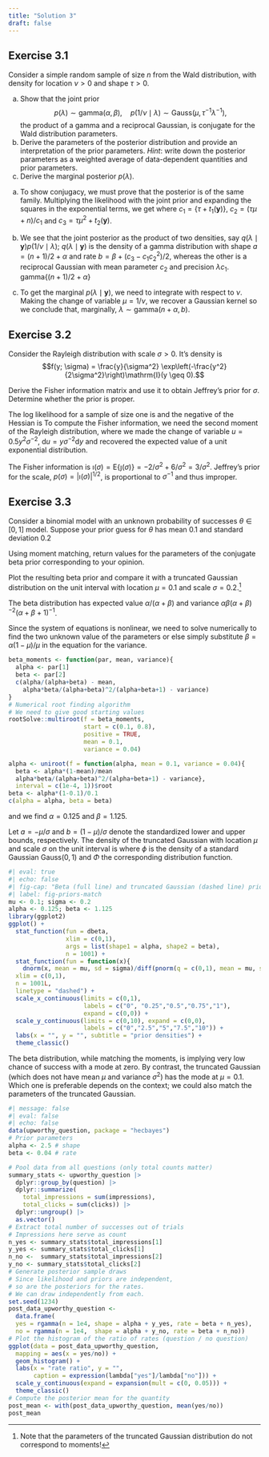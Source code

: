 ```yaml
---
title: "Solution 3"
draft: false
---
```


## Exercise 3.1

Consider a simple random sample of size $n$ from the Wald distribution, with density
\begin{align*}
f(y; \nu, \lambda) = \left(\frac{\lambda}{2\pi y^{3}}\right)^{1/2} \exp\left\{ - \frac{\lambda (y-\nu)^2}{2\nu^2y}\right\}\mathrm{I}(y > 0)
\end{align*}
for location $\nu >0$ and shape $\tau>0$. 

a. Show that the joint prior
$$ p(\lambda) \sim \mathsf{gamma}(\alpha, \beta), \quad p(1/\nu \mid \lambda) \sim  \mathsf{Gauss}(\mu, \tau^{-1}\lambda^{-1}),$$ the product of a gamma and a reciprocal Gaussian, is conjugate for the Wald distribution parameters.
b. Derive the parameters of the posterior distribution and provide an interpretation of the prior parameters. *Hint*: write down the posterior parameters as a weighted average of data-dependent quantities and prior parameters.
c. Derive the marginal posterior $p(\lambda)$.



::: {.solution}

a. To show conjugacy, we must prove that the posterior is of the same family. Multiplying the likelihood with the joint prior and expanding the squares in the exponential terms, we get
\begin{align*}
p(\lambda, \nu \mid \boldsymbol{y}) &\propto \frac{\lambda^{(n+1)/2+\alpha-1}}{\nu^2}\exp(-\lambda \beta) \exp\left[ -\frac{\lambda}{2}\left\{\frac{\tau}{\nu^{2}}-2\frac{\tau\mu}{\nu} + \tau\mu^2 +\frac{t_1(\boldsymbol{y})}{\nu^2} -  \frac{2n}{\nu} + t_2(\boldsymbol{y})\right\}\right] \\& \propto \frac{\lambda^{(n+1)/2+\alpha-1}}{\nu^2}\exp(-\lambda \beta) \exp\left[ -\frac{\lambda}{2}\left\{\frac{\tau + t_1(\boldsymbol{y})}{\nu^2} - 2\frac{\tau\mu+n}{\nu} + \tau\mu^2 + t_2(\boldsymbol{y})\right\} \right]
\\& \propto \frac{\lambda^{(n+1)/2+\alpha-1}}{\nu^2}\exp\left[-\lambda \left\{\beta + \frac{c_3-c_1c_2^2}{2}\right\}\right] \exp\left\{ -\frac{\lambda c_1}{2}\left(\nu^{-1} - c_2\right)^2\right\} 
\end{align*}
where $c_1=\{\tau + t_1(\boldsymbol{y})\}$, $c_2 =(\tau\mu+n)/c_1$ and $c_3 =\tau\mu^2 + t_2(\boldsymbol{y})$.

b. We see that the joint posterior as the product of two densities, say $q(\lambda \mid \boldsymbol{y})p(1/\nu \mid \lambda)$; $q(\lambda \mid \boldsymbol{y})$ is the density of a gamma distribution with shape $a = (n+1)/2+\alpha$ and rate $b=\beta + (c_3-c_1c_2^2)/2$, whereas the other is a reciprocal Gaussian with mean parameter $c_2$ and precision $\lambda c_1$. $\mathsf{gamma}\left\{(n+1)/2+\alpha\right\}$

c. To get the marginal $p(\lambda \mid \boldsymbol{y})$, we need to integrate with respect to $\nu$. Making the change of variable $\mu = 1/\nu$, we recover a Gaussian kernel
\begin{align*}
p(\lambda \mid \boldsymbol{y}) &= \lambda^{a-1}\exp(-b\lambda)\int_{\mathbb{R}}\exp\left\{ -\frac{\lambda c_1}{2}\left(\mu - c_2\right)^2\right\}  \mathrm{d} \mu 
\\&\propto \lambda^{a-1}\exp(-b\lambda) \lambda^{-1/2}
\end{align*}
so we conclude that, marginally, $\lambda \sim \mathsf{gamma}(n+ \alpha, b)$.

:::

## Exercise 3.2

Consider the Rayleigh distribution with scale $\sigma>0$. It's density is
$$f(y; \sigma) = \frac{y}{\sigma^2} \exp\left(-\frac{y^2}{2\sigma^2}\right)\mathrm{I}(y \geq 0).$$

Derive the Fisher information matrix and use it to obtain Jeffrey's prior for $\sigma$. Determine whether the prior is proper.


::: {.solution}

The log likelihood for a sample of size one is 
\begin{align*}
\ell(\sigma) = \log(y) - 2\log(\sigma) - \frac{y^2}{2\sigma^2}
\end{align*}
and the negative of the Hessian is 
\begin{align*}
\jmath(\sigma) = -\frac{\partial^2 \ell(\sigma)}{\partial \sigma^2} = -\frac{2}{\sigma^2} + \frac{3y^2}{\sigma^4}
\end{align*}
To compute the Fisher information, we need the second moment of the Rayleigh distribution,
\begin{align*}
\mathsf{E}(Y^2) &= \int_0^\infty \frac{y^3}{\sigma^2}\exp\left(-\frac{y^2}{2\sigma^2}\right)\mathrm{d} y\\&= 2\sigma^2 \int_0^\infty u \exp(-u) \mathrm{d} u
\\&= 2\sigma^2
\end{align*}
where we made the change of variable $u= 0.5y^2\sigma^{-2}$, $\mathrm{d} u = y\sigma^{-2}\mathrm{d} y$ and recovered the expected value of a unit exponential distribution.

The Fisher information is $\imath(\sigma) = \mathsf{E}\{\jmath(\sigma)\}=-2/\sigma^2 + 6/\sigma^2 = 3/\sigma^2$. Jeffrey's prior for the scale, $p(\sigma) =|\imath(\sigma)|^{1/2}$, is proportional to $\sigma^{-1}$ and thus improper.

:::


## Exercise 3.3

Consider a binomial model with an unknown probability of successes $\theta \in [0,1]$ model. Suppose your prior guess for $\theta$ has mean $0.1$ and standard deviation $0.2$

Using moment matching, return values for the parameters of the conjugate beta prior corresponding to your opinion.


Plot the resulting beta prior and compare it with a truncated Gaussian distribution on the unit interval with location $\mu=0.1$ and scale $\sigma=0.2$.^[Note that the parameters of the truncated Gaussian distribution do not correspond to moments!]


::: {.solution}

The beta distribution has expected value $\alpha/(\alpha+\beta)$ and variance $\alpha\beta(\alpha+\beta)^{-2}(\alpha+\beta+1)^{-1}$.

Since the system of equations is nonlinear, we need to solve numerically to find the two unknown value of the parameters or else simply substitute $\beta = \alpha (1-\mu)/\mu$ in the equation for the variance.

```r
beta_moments <- function(par, mean, variance){
  alpha <- par[1]
  beta <- par[2]
  c(alpha/(alpha+beta) - mean,
    alpha*beta/(alpha+beta)^2/(alpha+beta+1) - variance)
}
# Numerical root finding algorithm
# We need to give good starting values
rootSolve::multiroot(f = beta_moments,
                     start = c(0.1, 0.8),
                     positive = TRUE,
                     mean = 0.1, 
                     variance = 0.04)

alpha <- uniroot(f = function(alpha, mean = 0.1, variance = 0.04){
  beta <- alpha*(1-mean)/mean
  alpha*beta/(alpha+beta)^2/(alpha+beta+1) - variance}, 
  interval = c(1e-4, 1))$root
beta <- alpha*(1-0.1)/0.1
c(alpha = alpha, beta = beta)
```

and we find $\alpha = 0.125$ and $\beta=1.125$.

Let $a = -\mu/\sigma$ and $b = (1-\mu)/\sigma$ denote the standardized lower and upper bounds, respectively. The density of the truncated Gaussian with location $\mu$ and scale $\sigma$ on the unit interval is
\begin{align*}
f(x; \mu, \sigma) = \frac{1}{\sigma}\frac{\phi\left(\frac{x - \mu}{\sigma}\right)}{\Phi(b) - \Phi(a)},
\end{align*}
where $\phi$ is the density of a standard Gaussian $\mathsf{Gauss}(0,1)$ and $\Phi$ the corresponding distribution function.

<!--
and we can easily obtain the formulae for the first two moments (e.g., Wikipedia). Let $a = -\mu/\sigma$ and $b = (1-\mu)/\sigma$ denote the centered bounds; then
\begin{align*}
\mathsf{E}(Y) &= \mu - \sigma\frac{\phi(b) - \phi(a) }{\Phi(b) - \Phi(a)} \\
\mathsf{Va}(Y) & = \sigma\left[1 - \frac{b\phi(b) - \phi(a)}{\Phi(b) - \Phi(a)} - \left\{\frac{\phi(b) - \phi(a) }{\Phi(b) - \Phi(a)}\right\}^2\right]
\end{align*}
we have reasonable guess for starting values

-->

```r
#| eval: true
#| echo: false
#| fig-cap: "Beta (full line) and truncated Gaussian (dashed line) prior densities."
#| label: fig-priors-match
mu <- 0.1; sigma <- 0.2
alpha <- 0.125; beta <- 1.125
library(ggplot2)
ggplot() + 
  stat_function(fun = dbeta,
                xlim = c(0,1), 
                args = list(shape1 = alpha, shape2 = beta),
                n = 1001) +
  stat_function(fun = function(x){
    dnorm(x, mean = mu, sd = sigma)/diff(pnorm(q = c(0,1), mean = mu, sd = sigma))}, 
  xlim = c(0,1), 
  n = 1001L,
  linetype = "dashed") +
  scale_x_continuous(limits = c(0,1),
                     labels = c("0", "0.25","0.5","0.75","1"),
                     expand = c(0,0)) + 
  scale_y_continuous(limits = c(0,10), expand = c(0,0),
                     labels = c("0","2.5","5","7.5","10")) + 
  labs(x = "", y = "", subtitle = "prior densities") + 
  theme_classic()
```

The beta distribution, while matching the moments, is implying very low chance of success with a mode at zero. By contrast, the truncated Gaussian (which does not have mean $\mu$ and variance $\sigma^2$) has the mode at $\mu=0.1$. Which one is preferable depends on the context; we could also match the parameters of the truncated Gaussian.

:::


<!-- ## Exercise 3.4 -->

<!-- Reproduce the analysis of Example 3.5 (Should you phrase your headline as a question?) of the [course notes](https://lbelzile.github.io/MATH80601A/priors.html#exm-poisson-upworthy-question) using the `upworthy_question` data from the [`hecbayes` package](https://github.com/lbelzile/hecbayes). -->



<!-- :::{.solution} -->

```r
#| message: false
#| eval: false
#| echo: false
data(upworthy_question, package = "hecbayes")
# Prior parameters
alpha <- 2.5 # shape
beta <- 0.04 # rate

# Pool data from all questions (only total counts matter)
summary_stats <- upworthy_question |>
  dplyr::group_by(question) |>
  dplyr::summarize(
    total_impressions = sum(impressions),
    total_clicks = sum(clicks)) |>
  dplyr::ungroup() |>
  as.vector()
# Extract total number of successes out of trials
# Impressions here serve as count
n_yes <- summary_stats$total_impressions[1]
y_yes <- summary_stats$total_clicks[1]
n_no <-  summary_stats$total_impressions[2]
y_no <- summary_stats$total_clicks[2]
# Generate posterior sample draws
# Since likelihood and priors are independent, 
# so are the posteriors for the rates. 
# We can draw independently from each.
set.seed(1234)
post_data_upworthy_question <- 
  data.frame( 
  yes = rgamma(n = 1e4, shape = alpha + y_yes, rate = beta + n_yes),
  no = rgamma(n = 1e4,  shape = alpha + y_no, rate = beta + n_no))
# Plot the histogram of the ratio of rates (question / no question)
ggplot(data = post_data_upworthy_question,
  mapping = aes(x = yes/no)) +
  geom_histogram() +
  labs(x = "rate ratio", y = "",
       caption = expression(lambda["yes"]/lambda["no"])) +
  scale_y_continuous(expand = expansion(mult = c(0, 0.05))) +
  theme_classic()
# Compute the posterior mean for the quantity
post_mean <- with(post_data_upworthy_question, mean(yes/no))
post_mean
```

<!-- ::: -->
